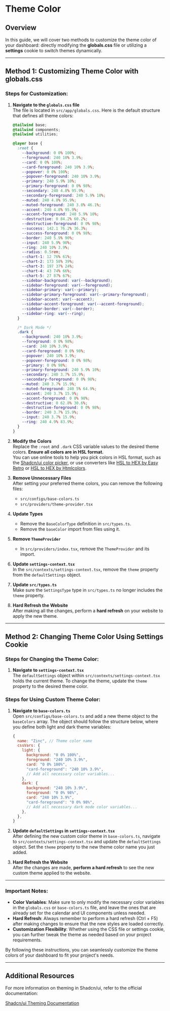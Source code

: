 # Theme Color

## Overview

In this guide, we will cover two methods to customize the theme color of your dashboard: directly modifying the **globals.css** file or utilizing a **settings** cookie to switch themes dynamically.

---

## Method 1: Customizing Theme Color with **globals.css**

### Steps for Customization:

1. **Navigate to the `globals.css` file**  
   The file is located in `src/app/globals.css`. Here is the default structure that defines all theme colors:

   ```css
   @tailwind base;
   @tailwind components;
   @tailwind utilities;

   @layer base {
     :root {
       --background: 0 0% 100%;
       --foreground: 240 10% 3.9%;
       --card: 0 0% 100%;
       --card-foreground: 240 10% 3.9%;
       --popover: 0 0% 100%;
       --popover-foreground: 240 10% 3.9%;
       --primary: 240 5.9% 10%;
       --primary-foreground: 0 0% 98%;
       --secondary: 240 4.8% 95.9%;
       --secondary-foreground: 240 5.9% 10%;
       --muted: 240 4.8% 95.9%;
       --muted-foreground: 240 3.8% 46.1%;
       --accent: 240 4.8% 95.9%;
       --accent-foreground: 240 5.9% 10%;
       --destructive: 0 84.2% 60.2%;
       --destructive-foreground: 0 0% 98%;
       --success: 142.1 76.2% 36.3%;
       --success-foreground: 0 0% 98%;
       --border: 240 5.9% 90%;
       --input: 240 5.9% 90%;
       --ring: 240 10% 3.9%;
       --radius: 0.5rem;
       --chart-1: 12 76% 61%;
       --chart-2: 173 58% 39%;
       --chart-3: 197 37% 24%;
       --chart-4: 43 74% 66%;
       --chart-5: 27 87% 67%;
       --sidebar-background: var(--background);
       --sidebar-foreground: var(--foreground);
       --sidebar-primary: var(--primary);
       --sidebar-primary-foreground: var(--primary-foreground);
       --sidebar-accent: var(--accent);
       --sidebar-accent-foreground: var(--accent-foreground);
       --sidebar-border: var(--border);
       --sidebar-ring: var(--ring);
     }

     /* Dark Mode */
     .dark {
       --background: 240 10% 3.9%;
       --foreground: 0 0% 98%;
       --card: 240 10% 3.9%;
       --card-foreground: 0 0% 98%;
       --popover: 240 10% 3.9%;
       --popover-foreground: 0 0% 98%;
       --primary: 0 0% 98%;
       --primary-foreground: 240 5.9% 10%;
       --secondary: 240 3.7% 15.9%;
       --secondary-foreground: 0 0% 98%;
       --muted: 240 3.7% 15.9%;
       --muted-foreground: 240 5% 64.9%;
       --accent: 240 3.7% 15.9%;
       --accent-foreground: 0 0% 98%;
       --destructive: 0 62.8% 30.6%;
       --destructive-foreground: 0 0% 98%;
       --border: 240 3.7% 15.9%;
       --input: 240 3.7% 15.9%;
       --ring: 240 4.9% 83.9%;
     }
   }
   ```

2. **Modify the Colors**  
   Replace the `:root` and `.dark` CSS variable values to the desired theme colors. **Ensure all colors are in HSL format.**  
   You can use online tools to help you pick colors in HSL format, such as the [Shadcn/ui color picker](https://ui.shadcn.com/colors), or use converters like [HSL to HEX by Easy Retro](https://easyretro.io/tools/hsl-to-hex/) or [HSL to HEX by Htmlcolors](https://htmlcolors.com/hsl-to-hex).

3. **Remove Unnecessary Files**  
   After setting your preferred theme colors, you can remove the following files:

   - `src/configs/base-colors.ts`
   - `src/providers/theme-provider.tsx`

4. **Update Types**

   - Remove the `BaseColorType` definition in `src/types.ts`.
   - Remove the `baseColor` import from files using it.

5. **Remove `ThemeProvider`**

   - In `src/providers/index.tsx`, remove the `ThemeProvider` and its import.

6. **Update `settings-context.tsx`**  
   In the `src/contexts/settings-context.tsx`, remove the `theme` property from the `defaultSettings` object.

7. **Update `src/types.ts`**  
   Make sure the `SettingsType` type in `src/types.ts` no longer includes the `theme` property.

8. **Hard Refresh the Website**  
   After making all the changes, perform a **hard refresh** on your website to apply the new theme.

---

## Method 2: Changing Theme Color Using **Settings** Cookie

### Steps for Changing the Theme Color:

1. **Navigate to `settings-context.tsx`**  
   The `defaultSettings` object within `src/contexts/settings-context.tsx` holds the current theme. To change the theme, update the `theme` property to the desired theme color.

### Steps for Using Custom Theme Color:

1. **Navigate to `base-colors.ts`**  
   Open `src/configs/base-colors.ts` and add a new theme object to the `baseColors` array. The object should follow the structure below, where you define both light and dark theme variables:

   ```javascript
   {
     name: "Zinc", // Theme color name
     cssVars: {
       light: {
         background: "0 0% 100%",
         foreground: "240 10% 3.9%",
         card: "0 0% 100%",
         "card-foreground": "240 10% 3.9%",
         // Add all necessary color variables...
       },
       dark: {
         background: "240 10% 3.9%",
         foreground: "0 0% 98%",
         card: "240 10% 3.9%",
         "card-foreground": "0 0% 98%",
         // Add all necessary dark mode color variables...
       },
     },
   }
   ```

2. **Update `defaultSettings` in `settings-context.tsx`**  
   After defining the new custom color theme in `base-colors.ts`, navigate to `src/contexts/settings-context.tsx` and update the `defaultSettings` object. Set the `theme` property to the new theme color name you just added.

3. **Hard Refresh the Website**  
   After the changes are made, **perform a hard refresh** to see the new custom theme applied to the website.

---

### **Important Notes:**

- **Color Variables**: Make sure to only modify the necessary color variables in the `globals.css` or `base-colors.ts` file, and leave the ones that are already set for the calendar and UI components unless needed.
- **Hard Refresh**: Always remember to perform a hard refresh (Ctrl + F5) after making changes to ensure that the new styles are loaded correctly.
- **Customization Flexibility**: Whether using the CSS file or settings cookie, you can further tweak the theme as needed based on your project requirements.

By following these instructions, you can seamlessly customize the theme colors of your dashboard to fit your project's needs.

---

## Additional Resources

For more information on theming in Shadcn/ui, refer to the official documentation:

[Shadcn/ui Theming Documentation](https://ui.shadcn.com/docs/theming)
